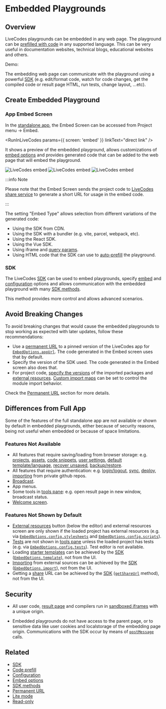 # Embedded Playgrounds


## Overview

LiveCodes playgrounds can be embedded in any web page. The playground can be [prefilled with code](./code-prefill.mdx) in any supported language. This can be very useful in documentation websites, technical blogs, educational websites and others.

Demo:

<LiveCodes template="javascript"></LiveCodes>

The embedding web page can communicate with the playground using a powerful [SDK](../sdk/index.mdx) (e.g. edit/format code, watch for code changes, get the compiled code or result page HTML, run tests, change layout, ...etc).

## Create Embedded Playground

### App Embed Screen

In the [standalone app](../getting-started.mdx#standalone-app), the Embed Screen can be accessed from Project menu → Embed.


<RunInLiveCodes params={{ screen: 'embed' }} linkText="direct link" />

It shows a preview of the embedded playground, allows customizations of [embed options](../sdk/js-ts.mdx#embed-options) and provides generated code that can be added to the web page that will embed the playground.

![LiveCodes embed](../../static/img/screenshots/embed-1.jpg)
![LiveCodes embed](../../static/img/screenshots/embed-2.jpg)
![LiveCodes embed](../../static/img/screenshots/embed-3.jpg)

:::info Note

Please note that the Embed Screen sends the project code to [LiveCodes share service](./share.mdx) to generate a short URL for usage in the embed code.

:::

The setting "Embed Type" allows selection from different variations of the generated code:

- Using the SDK from CDN.
- Using the SDK with a bundler (e.g. vite, parcel, webpack, etc).
- Using the React SDK.
- Using the Vue SDK.
- Using iframe and [query params](../configuration/query-params.mdx).
- Using HTML code that the SDK can use to [auto-prefill](./code-prefill.mdx#auto-prefill-from-page-dom) the playground.

### SDK

The LiveCodes [SDK](../sdk/index.mdx) can be used to embed playgrounds, specify [embed](../sdk/js-ts.mdx#embed-options) and [configuration](../configuration/index.mdx) options and allows communication with the embedded playground with many [SDK methods](../sdk/js-ts.mdx#sdk-methods).

This method provides more control and allows advanced scenarios.

## Avoid Breaking Changes

To avoid breaking changes that would cause the embedded playgrounds to stop working as expected with later updates, follow these recommendations:

- Use a [permanent URL](./permanent-url.mdx) to a pinned version of the LiveCodes app for [`EmbedOptions.appUrl`](../sdk/js-ts.mdx#appurl). The code generated in the Embed screen uses that by default.
- Specify the version of the SDK used. The code generated in the Embed screen also does that.
- For project code, [specify the versions](./module-resolution.mdx#package-version) of the imported packages and [external resources](./external-resources.mdx). [Custom import maps](./module-resolution.mdx#custom-module-resolution) can be set to control the module import behavior.

Check the [Permanent URL](./permanent-url.mdx) section for more details.

## Differences from Full App

Some of the features of the full standalone app are not available or shown by default in embedded playgrounds, either because of security reasons, being not useful when embedded or because of space limitations.

### Features Not Available

- All features that require saving/loading from browser storage:
  e.g. [projects](./projects.mdx), [assets](./assets.mdx), [code snippets](./snippets.mdx), [user settings](./user-settings.mdx), [default template/language](./default-template-language.mdx), [recover unsaved](./recover.mdx), [backup/restore](./backup-restore.mdx).
- All features that require authentication:
  e.g. [login/logout](./github-integration.mdx), [sync](./sync.mdx), [deploy](./deploy.mdx), [importing](./import.mdx) from private github repos.
- [Broadcast](./broadcast.mdx).
- App menus.
- Some tools in [tools pane](./tools-pane.mdx):
  e.g. open result page in new window, broadcast status.
- [Welcome screen](./welcome.mdx).

### Features Not Shown by Default

- [External resources](./external-resources.mdx) button (below the editor) and external resources screen are only shown if the loaded project has external resources (e.g. via [`EmbedOptions.config.stylesheets`](../configuration/configuration-object.mdx#stylesheets) and [`EmbedOptions.config.scripts`](../configuration/configuration-object.mdx#scripts)).
- [Tests](./tests.mdx) are not shown in [tools pane](./tools-pane.mdx) unless the loaded project has tests (e.g. via [`EmbedOptions.config.tests`](../configuration/configuration-object.mdx#tests)). Test editor is not available.
- Loading [starter templates](./templates.mdx) can be achieved by the [SDK](../sdk/index.mdx) ([`EmbedOptions.template`](../sdk/js-ts.mdx#template)), not from the UI.
- [Importing](./import.mdx) from external sources can be achieved by the [SDK](../sdk/index.mdx) ([`EmbedOptions.import`](../sdk/js-ts.mdx#import)), not from the UI.
- Getting a [share](./share.mdx) URL can be achieved by the [SDK](../sdk/index.mdx) ([`getShareUrl`](../sdk/js-ts.mdx#getshareurl) method), not from the UI.

## Security

- All user code, [result page](./result.mdx) and compilers run in [sandboxed iframes](https://www.html5rocks.com/en/tutorials/security/sandboxed-iframes/) with a unique origin.

- Embedded playgrounds do not have access to the parent page, or to sensitive data like user cookies and localstorage of the embedding page origin. Communications with the SDK occur by means of [`postMessage`](https://developer.mozilla.org/en-US/docs/Web/API/Window/postMessage) calls.

## Related

- [SDK](../sdk/index.mdx)
- [Code prefill](./code-prefill.mdx)
- [Configuration](../configuration/index.mdx)
- [Embed options](../sdk/js-ts.mdx#embed-options)
- [SDK methods](../sdk/js-ts.mdx#sdk-methods)
- [Permanent URL](./permanent-url.mdx)
- [Lite mode](./lite.mdx)
- [Read-only](./read-only.mdx)
